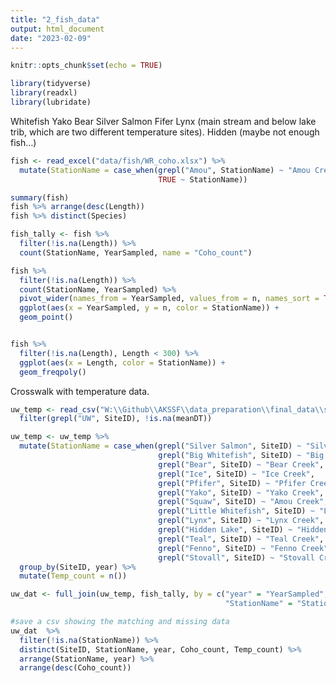 ```yaml
---
title: "2_fish_data"
output: html_document
date: "2023-02-09"
---
```


```r
knitr::opts_chunk$set(echo = TRUE)

library(tidyverse)
library(readxl)
library(lubridate)
```




Whitefish
Yako
Bear
Silver Salmon
Fifer
Lynx (main stream and below lake trib, which are two different temperature sites).
Hidden (maybe not enough fish...)


```r
fish <- read_excel("data/fish/WR_coho.xlsx") %>% 
  mutate(StationName = case_when(grepl("Amou", StationName) ~ "Amou Creek",
                                 TRUE ~ StationName))

summary(fish)
fish %>% arrange(desc(Length))
fish %>% distinct(Species)

fish_tally <- fish %>% 
  filter(!is.na(Length)) %>% 
  count(StationName, YearSampled, name = "Coho_count")

fish %>% 
  filter(!is.na(Length)) %>% 
  count(StationName, YearSampled) %>%
  pivot_wider(names_from = YearSampled, values_from = n, names_sort = TRUE)
  ggplot(aes(x = YearSampled, y = n, color = StationName)) +
  geom_point()


fish %>% 
  filter(!is.na(Length), Length < 300) %>% 
  ggplot(aes(x = Length, color = StationName)) +
  geom_freqpoly()
```


Crosswalk with temperature data.

```r

uw_temp <- read_csv("W:\\Github\\AKSSF\\data_preparation\\final_data\\summer_data_wair_dayl2022-03-17.csv") %>% 
  filter(grepl("UW", SiteID), !is.na(meanDT))

uw_temp <- uw_temp %>% 
  mutate(StationName = case_when(grepl("Silver Salmon", SiteID) ~ "Silver Salmon Creek",
                                 grepl("Big Whitefish", SiteID) ~ "Big Whitefish Creek",
                                 grepl("Bear", SiteID) ~ "Bear Creek",
                                 grepl("Ice", SiteID) ~ "Ice Creek",
                                 grepl("Pfifer", SiteID) ~ "Pfifer Creek",
                                 grepl("Yako", SiteID) ~ "Yako Creek",
                                 grepl("Squaw", SiteID) ~ "Amou Creek",
                                 grepl("Little Whitefish", SiteID) ~ "Little Whitefish Creek",
                                 grepl("Lynx", SiteID) ~ "Lynx Creek",
                                 grepl("Hidden Lake", SiteID) ~ "Hidden Lake Creek",
                                 grepl("Teal", SiteID) ~ "Teal Creek",
                                 grepl("Fenno", SiteID) ~ "Fenno Creek",
                                 grepl("Stovall", SiteID) ~ "Stovall Creek")) %>% 
  group_by(SiteID, year) %>% 
  mutate(Temp_count = n())

uw_dat <- full_join(uw_temp, fish_tally, by = c("year" = "YearSampled", 
                                                "StationName" = "StationName")) 

#save a csv showing the matching and missing data
uw_dat  %>% 
  filter(!is.na(StationName)) %>% 
  distinct(SiteID, StationName, year, Coho_count, Temp_count) %>% 
  arrange(StationName, year) %>% 
  arrange(desc(Coho_count))


```

